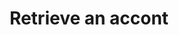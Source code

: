---
title: 'Retrieve an accont'
description: 'Retrieve an account in any Ticketing Platform using this endpoint'
openapi: "GET /ticketing/account/{id}"
---